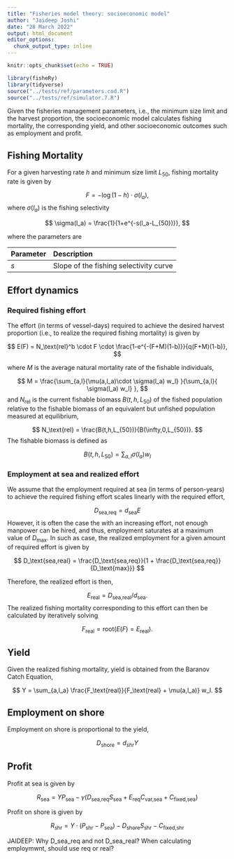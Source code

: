 ```yaml
---
title: "Fisheries model theory: socioeconomic model"
author: "Jaideep Joshi"
date: "28 March 2022"
output: html_document
editor_options:
  chunk_output_type: inline
---
```


```r
knitr::opts_chunk$set(echo = TRUE)
```

```r
library(fisheRy)
library(tidyverse)
source("../tests/ref/parameters.cod.R")
source("../tests/ref/simulator.7.R")
```

Given the fisheries management parameters, i.e., the minimum size limit and the harvest proportion, the socioeconomic model calculates fishing mortality, the corresponding yield, and other socioeconomic outcomes such as employment and profit. 

## Fishing Mortality

For a given harvesting rate $h$ and minimum size limit $L_{50}$, fishing mortality rate is given by 

$$
F = -\log(1-h)\cdot \sigma(l_a),
$$
where $\sigma(l_a)$ is the fishing selectivity

$$
\sigma(l_a) = \frac{1}{1+e^{-s(l_a-L_{50})}},
$$

where the parameters are

Parameter          Description
------------------ ----------------------------------------------------
$s$                Slope of the fishing selectivity curve


## Effort dynamics

### Required fishing effort

The effort (in terms of vessel-days) required to achieve the desired harvest proportion (i.e., to realize the required fishing mortality) is given by

$$
E(F) = N_\text{rel}^b \cdot F \cdot \frac{1-e^{-(F+M)(1-b)}}{q(F+M)(1-b)},
$$

where $M$ is the average natural mortality rate of the fishable individuals,

$$
M = \frac{\sum_{a,l}{\mu(a,l_a)\cdot \sigma(l_a) w_l} }{\sum_{a,l}{ \sigma(l_a) w_l} },
$$
and $N_\text{rel}$ is the current fishable biomass $B(t,h,L_{50})$ of the fished population relative to the fishable biomass of an equivalent but unfished population measured at equilibrium,

$$
N_\text{rel} = \frac{B(t,h,L_{50})}{B(\infty,0,L_{50})}.
$$
The fishable biomass is defined as 

$$
B(t,h,L_{50}) = \sum_{a,l}{\sigma(l_a) w_l}
$$

### Employment at sea and realized effort

We assume that the employment required at sea (in terms of person-years) to achieve the required fishing effort scales linearly with the required effort,

$$
D_\text{sea,req} = d_\text{sea} E
$$
However, it is often the case the with an increasing effort, not enough manpower can be hired, and thus, employment saturates at a maximum value of $D_\text{max}$. In such as case, the realized employment for a given amount of required effort is given by

$$
D_\text{sea,real} = \frac{D_\text{sea,req}}{1 + \frac{D_\text{sea,req}}{D_\text{max}}}
$$

Therefore, the realized effort is then,

$$
E_\text{real} = D_\text{sea,real} / d_\text{sea}.
$$
The realized fishing mortality corresponding to this effort can then be calculated by iteratively solving

$$
F_\text{real} = \text{root}( E(F) = E_\text{real}).
$$

## Yield

Given the realized fishing mortality, yield is obtained from the Baranov Catch Equation,

$$
Y = \sum_{a,l_a} \frac{F_\text{real}}{F_\text{real} + \mu(a,l_a)} w_l.
$$

## Employment on shore

Employment on shore is proportional to the yield,

$$
D_\text{shore} = d_{shr} Y
$$

## Profit

Profit at sea is given by

$$
R_\text{sea}= Y P_\text{sea} - \gamma (D_\text{sea,req}S_\text{sea} + E_\text{req}C_\text{var,sea} + C_\text{fixed,sea})
$$

Profit on shore is given by

$$
R_\text{shr}= Y\cdot(P_\text{shr}-P_\text{sea}) - D_\text{shore} S_\text{shr} -  C_\text{fixed,shr}
$$

JAIDEEP: Why D_sea_req and not D_sea_real? When calculating employmwnt, should use req or real?